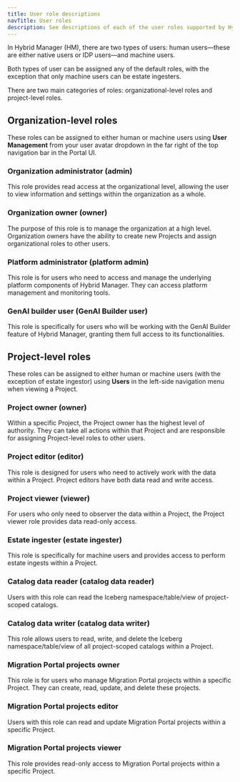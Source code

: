 ```yaml
---
title: User role descriptions
navTitle: User roles
description: See descriptions of each of the user roles supported by Hybrid Manager (HM).
---
```


In Hybrid Manager (HM), there are two types of users: human users&mdash;these are either native users or IDP users&mdash;and machine users.

Both types of user can be assigned any of the default roles, with the exception that only machine users can be estate ingesters.

There are two main categories of roles: organizational-level roles and project-level roles.

## Organization-level roles

These roles can be assigned to either human or machine users using **User Management** from your user avatar dropdown in the far right of the top navigation bar in the Portal UI.

### Organization administrator (admin)

This role provides read access at the organizational level, allowing the user to view information and settings within the organization as a whole.

### Organization owner (owner)

The purpose of this role is to manage the organization at a high level.
Organization owners have the ability to create new Projects and assign organizational roles to other users.

### Platform administrator (platform admin)

This role is for users who need to access and manage the underlying platform components of Hybrid Manager.
They can access platform management and monitoring tools.

### GenAI builder user (GenAI Builder user)

This role is specifically for users who will be working with the GenAI Builder feature of Hybrid Manager, granting them full access to its functionalities.

## Project-level roles

These roles can be assigned to either human or machine users (with the exception of estate ingestor) using **Users** in the left-side navigation menu when viewing a Project.

### Project owner (owner)

Within a specific Project, the Project owner has the highest level of authority. 
They can take all actions within that Project and are responsible for assigning Project-level roles to other users.

### Project editor (editor)

This role is designed for users who need to actively work with the data within a Project. 
Project editors have both data read and write access.

### Project viewer (viewer)

For users who only need to observer the data within a Project, the Project viewer role provides data read-only access.

### Estate ingester (estate ingester)

This role is specifically for machine users and provides access to perform estate ingests within a Project.

### Catalog data reader (catalog data reader)

Users with this role can read the Iceberg namespace/table/view of project-scoped catalogs.

### Catalog data writer (catalog data writer)

This role allows users to read, write, and delete the Iceberg namespace/table/view of all project-scoped catalogs within a Project.

### Migration Portal projects owner

This role is for users who manage Migration Portal projects within a specific Project.
They can create, read, update, and delete these projects.

### Migration Portal projects editor

Users with this role can read and update Migration Portal projects within a specific Project.

### Migration Portal projects viewer

This role provides read-only access to Migration Portal projects within a specific Project.